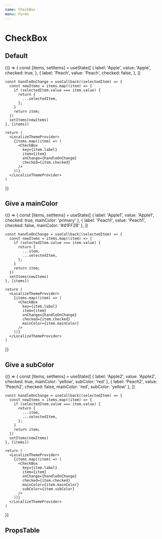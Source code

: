 ```yaml
---
name: CheckBox
menu: Forms
---
```



# CheckBox

## Default

<Playground>
  {() => {
    const [items, setItems] = useState([
      {
        label: 'Apple',
        value: 'Apple',
        checked: true,
      },
      {
        label: 'Peach',
        value: 'Peach',
        checked: false,
      },
    ])

    const handleOnChange = useCallback((selectedItem) => {
      const newItems = items.map((item) => {
        if (selectedItem.value === item.value) {
          return {
            ...selectedItem,
          };
        }
        return item;
      })
      setItems(newItems)
    }, [items])

    return (
      <LocalizeThemeProvider>
        {items.map((item) => (
          <CheckBox
            key={item.label}
            item={item}
            onChange={handleOnChange}
            checked={item.checked}
          />
        ))}
      </LocalizeThemeProvider>
    )
  }}
</Playground>

## Give a mainColor

<Playground>
  {() => {
    const [items, setItems] = useState([
      {
        label: 'Apple1',
        value: 'Apple1',
        checked: true,
        mainColor: 'primary'
      },
      {
        label: 'Peach1',
        value: 'Peach1',
        checked: false,
        mainColor: '#41FF2B'
      },
    ])

    const handleOnChange = useCallback((selectedItem) => {
      const newItems = items.map((item) => {
        if (selectedItem.value === item.value) {
          return {
            ...item,
            ...selectedItem,
          };
        }
        return item;
      })
      setItems(newItems)
    }, [items])

    return (
      <LocalizeThemeProvider>
        {items.map((item) => (
          <CheckBox
            key={item.label}
            item={item}
            onChange={handleOnChange}
            checked={item.checked}
            mainColor={item.mainColor}
          />
        ))}
      </LocalizeThemeProvider>
    )
  }}
</Playground>

## Give a subColor

<Playground>
  {() => {
    const [items, setItems] = useState([
      {
        label: 'Apple2',
        value: 'Apple2',
        checked: true,
        mainColor: 'yellow',
        subColor: 'red'
      },
      {
        label: 'Peach2',
        value: 'Peach2',
        checked: false,
        mainColor: 'red',
        subColor: 'yellow'
      },
    ])

    const handleOnChange = useCallback((selectedItem) => {
      const newItems = items.map((item) => {
        if (selectedItem.value === item.value) {
          return {
            ...item,
            ...selectedItem,
          };
        }
        return item;
      })
      setItems(newItems)
    }, [items])

    return (
      <LocalizeThemeProvider>
        {items.map((item) => (
          <CheckBox
            key={item.label}
            item={item}
            onChange={handleOnChange}
            checked={item.checked}
            mainColor={item.mainColor}
            subColor={item.subColor}
          />
        ))}
      </LocalizeThemeProvider>
    )
  }}
</Playground>

## PropsTable

<Props of={CheckBox} />
